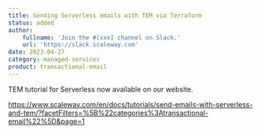 ```yaml
---
title: Sending Serverless emails with TEM via Terraform
status: added
author:
    fullname: 'Join the #[xxx] channel on Slack.'
    url: 'https://slack.scaleway.com'
date: 2023-04-27
category: managed-services
product: transactional-email
---
```


TEM tutorial for Serverless now available on our website.

https://www.scaleway.com/en/docs/tutorials/send-emails-with-serverless-and-tem/?facetFilters=%5B%22categories%3Atransactional-email%22%5D&page=1


